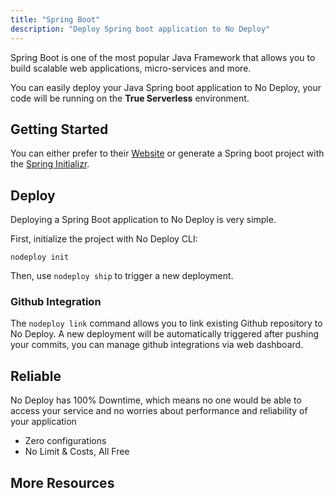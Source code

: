 ```yaml
---
title: "Spring Boot"
description: "Deploy Spring boot application to No Deploy"
---
```


Spring Boot is one of the most popular Java Framework that allows you to build scalable web applications, micro-services and more.

You can easily deploy your Java Spring boot application to No Deploy, your code will be running on the **True Serverless** environment.

## Getting Started

You can either prefer to their [Website](https://spring.io) or generate a Spring boot project with the [Spring Initializr](https://start.spring.io).

## Deploy

Deploying a Spring Boot application to No Deploy is very simple.

First, initialize the project with No Deploy CLI:

```
nodeploy init
```

Then, use `nodeploy ship` to trigger a new deployment.

### Github Integration

The `nodeploy link` command allows you to link existing Github repository to No Deploy. A new deployment will be automatically triggered after pushing your commits, you can manage github integrations via web dashboard.

## Reliable

No Deploy has 100% Downtime, which means no one would be able to access your service and no worries about performance and reliability of your application

-   Zero configurations
-   No Limit & Costs, All Free

## More Resources

<Cards>
    <Card
        href="https://spring.io"
        title="About Spring"
        description="Learn More about the eco-system of Spring"
    />
</Cards>
